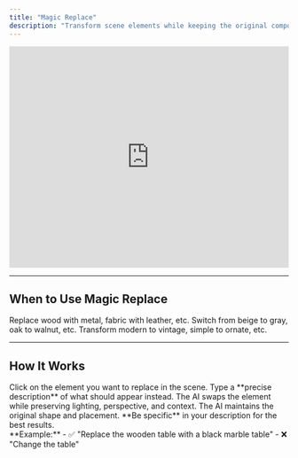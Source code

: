 ```yaml
---
title: "Magic Replace"
description: "Transform scene elements while keeping the original composition intact. Update materials, colors, or styles effortlessly."
---
```


<iframe
  width="100%"
  height="400"
  src="https://www.youtube.com/embed/I6xB0YoSKBM"
  title="Magic Replace Tutorial"
  frameBorder="0"
  allow="accelerometer; autoplay; clipboard-write; encrypted-media; gyroscope; picture-in-picture"
  allowFullScreen
  style={{ borderRadius: "8px", marginBottom: "20px" }}
></iframe>

---

## When to Use Magic Replace

<CardGroup cols={2}>
  <Card title="Change Materials" icon="layers">
    Replace wood with metal, fabric with leather, etc.
  </Card>
  <Card title="Adjust Colors" icon="droplet">
    Switch from beige to gray, oak to walnut, etc.
  </Card>
  <Card title="Update Styles" icon="star">
    Transform modern to vintage, simple to ornate, etc.
  </Card>
</CardGroup>

---

## How It Works

<Steps>
  <Step title="Select the Object">
    Click on the element you want to replace in the scene.
  </Step>
  <Step title="Describe the Replacement">
    Type a **precise description** of what should appear instead.
  </Step>
  <Step title="AI Transformation">
    The AI swaps the element while preserving lighting, perspective, and context.
  </Step>
</Steps>

<Tip>
  The AI maintains the original shape and placement. **Be specific** in your description for the best results.
  <br />
  **Example:**
  - ✅ "Replace the wooden table with a black marble table"
  - ❌ "Change the table"
</Tip>
